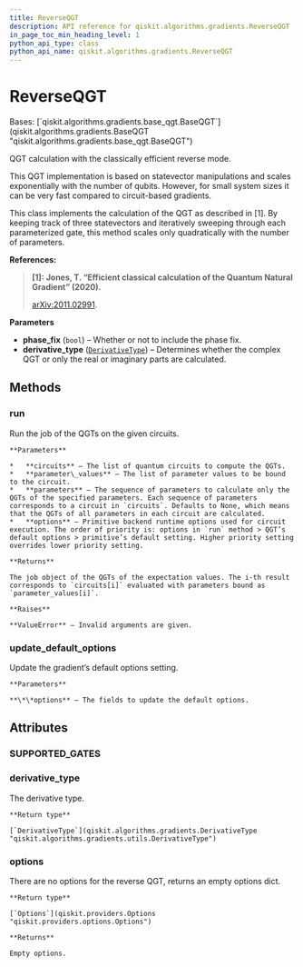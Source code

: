 ```yaml
---
title: ReverseQGT
description: API reference for qiskit.algorithms.gradients.ReverseQGT
in_page_toc_min_heading_level: 1
python_api_type: class
python_api_name: qiskit.algorithms.gradients.ReverseQGT
---
```


# ReverseQGT

<Class id="qiskit.algorithms.gradients.ReverseQGT" isDedicatedPage={true} github="https://github.com/qiskit/qiskit/tree/stable/0.23/qiskit/algorithms/gradients/reverse_gradient/reverse_qgt.py" signature="ReverseQGT(phase_fix=True, derivative_type=DerivativeType.COMPLEX)">
  Bases: [`qiskit.algorithms.gradients.base_qgt.BaseQGT`](qiskit.algorithms.gradients.BaseQGT "qiskit.algorithms.gradients.base_qgt.BaseQGT")

  QGT calculation with the classically efficient reverse mode.

  <Admonition title="Note" type="note">
    This QGT implementation is based on statevector manipulations and scales exponentially with the number of qubits. However, for small system sizes it can be very fast compared to circuit-based gradients.
  </Admonition>

  This class implements the calculation of the QGT as described in \[1]. By keeping track of three statevectors and iteratively sweeping through each parameterized gate, this method scales only quadratically with the number of parameters.

  **References:**

  > **\[1]: Jones, T. “Efficient classical calculation of the Quantum Natural Gradient” (2020).**
  >
  > [arXiv:2011.02991](https://arxiv.org/abs/2011.02991).

  **Parameters**

  *   **phase\_fix** (`bool`) – Whether or not to include the phase fix.
  *   **derivative\_type** ([`DerivativeType`](qiskit.algorithms.gradients.DerivativeType "qiskit.algorithms.gradients.utils.DerivativeType")) – Determines whether the complex QGT or only the real or imaginary parts are calculated.

  ## Methods

  ### run

  <Function id="qiskit.algorithms.gradients.ReverseQGT.run" name="run" signature="ReverseQGT.run(circuits, parameter_values, parameters=None, **options)">
    Run the job of the QGTs on the given circuits.

    **Parameters**

    *   **circuits** – The list of quantum circuits to compute the QGTs.
    *   **parameter\_values** – The list of parameter values to be bound to the circuit.
    *   **parameters** – The sequence of parameters to calculate only the QGTs of the specified parameters. Each sequence of parameters corresponds to a circuit in `circuits`. Defaults to None, which means that the QGTs of all parameters in each circuit are calculated.
    *   **options** – Primitive backend runtime options used for circuit execution. The order of priority is: options in `run` method > QGT’s default options > primitive’s default setting. Higher priority setting overrides lower priority setting.

    **Returns**

    The job object of the QGTs of the expectation values. The i-th result corresponds to `circuits[i]` evaluated with parameters bound as `parameter_values[i]`.

    **Raises**

    **ValueError** – Invalid arguments are given.
  </Function>

  ### update\_default\_options

  <Function id="qiskit.algorithms.gradients.ReverseQGT.update_default_options" name="update_default_options" signature="ReverseQGT.update_default_options(**options)">
    Update the gradient’s default options setting.

    **Parameters**

    **\*\*options** – The fields to update the default options.
  </Function>

  ## Attributes

  ### SUPPORTED\_GATES

  <Attribute id="qiskit.algorithms.gradients.ReverseQGT.SUPPORTED_GATES" name="SUPPORTED_GATES" attributeValue="= ['rx', 'ry', 'rz', 'cp', 'crx', 'cry', 'crz']" />

  ### derivative\_type

  <Attribute id="qiskit.algorithms.gradients.ReverseQGT.derivative_type" name="derivative_type">
    The derivative type.

    **Return type**

    [`DerivativeType`](qiskit.algorithms.gradients.DerivativeType "qiskit.algorithms.gradients.utils.DerivativeType")
  </Attribute>

  ### options

  <Attribute id="qiskit.algorithms.gradients.ReverseQGT.options" name="options">
    There are no options for the reverse QGT, returns an empty options dict.

    **Return type**

    [`Options`](qiskit.providers.Options "qiskit.providers.options.Options")

    **Returns**

    Empty options.
  </Attribute>
</Class>

